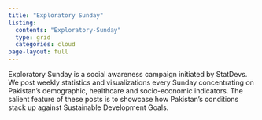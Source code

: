 ```yaml
---
title: "Exploratory Sunday"
listing: 
  contents: "Exploratory-Sunday"
  type: grid
  categories: cloud
page-layout: full
---
```


<p>Exploratory Sunday is a social awareness campaign initiated by StatDevs. We post weekly statistics and visualizations every Sunday concentrating on Pakistan's demographic, healthcare and socio-economic indicators. The salient feature of these posts is to showcase how Pakistan's conditions stack up against Sustainable Development Goals.</p>

